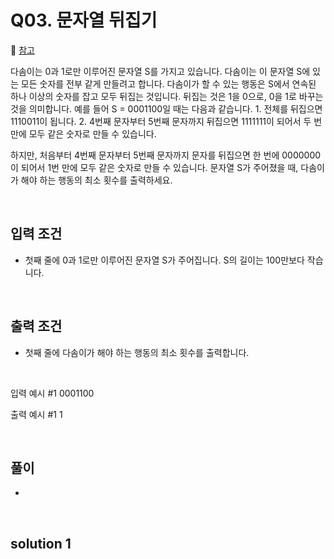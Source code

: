 # Q03. 문자열 뒤집기

🔗 [참고]()

다솜이는 0과 1로만 이루어진 문자열 S를 가지고 있습니다. 다솜이는 이 문자열 S에 있는 모든 숫자를 전부 같게 만들려고 합니다.
다솜이가 할 수 있는 행동은 S에서 연속된 하나 이상의 숫자를 잡고 모두 뒤집는 것입니다.
뒤집는 것은 1을 0으로, 0을 1로 바꾸는 것을 의미합니다.
예를 들어 S = 0001100일 때는 다음과 같습니다.
    1. 전체를 뒤집으면 1110011이 됩니다.
    2. 4번째 문자부터 5번째 문자까지 뒤집으면 1111111이 되어서 두 번 만에 모두 같은 숫자로 만들 수 있습니다.

하지만, 처음부터 4번째 문자부터 5번째 문자까지 문자를 뒤집으면 한 번에 0000000이 되어서 1번 만에 모두 같은 숫자로 만들 수 있습니다.
문자열 S가 주어졌을 때, 다솜이가 해야 하는 행동의 최소 횟수를 출력하세요.

<br />

## 입력 조건
- 첫째 줄에 0과 1로만 이루어진 문자열 S가 주어집니다. S의 길이는 100만보다 작습니다.

<br />

## 출력 조건
- 첫째 줄에 다솜이가 해야 하는 행동의 최소 횟수를 출력합니다.

<br />

입력 예시 #1
0001100

출력 예시 #1
1

<br />

## 풀이
- 

<br />

## solution 1 

```PYTHON



```
